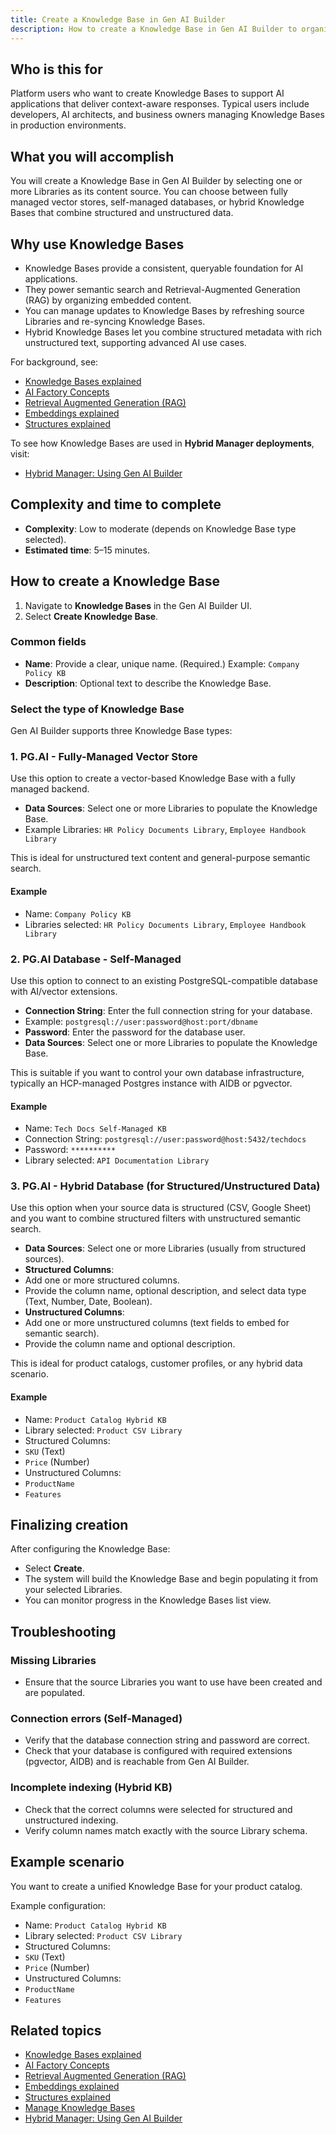 ```yaml
---
title: Create a Knowledge Base in Gen AI Builder
description: How to create a Knowledge Base in Gen AI Builder to organize content from your Libraries for AI applications.
---
```


## Who is this for

Platform users who want to create Knowledge Bases to support AI applications that deliver context-aware responses.
Typical users include developers, AI architects, and business owners managing Knowledge Bases in production environments.

## What you will accomplish

You will create a Knowledge Base in Gen AI Builder by selecting one or more Libraries as its content source.
You can choose between fully managed vector stores, self-managed databases, or hybrid Knowledge Bases that combine structured and unstructured data.

## Why use Knowledge Bases

- Knowledge Bases provide a consistent, queryable foundation for AI applications.
- They power semantic search and Retrieval-Augmented Generation (RAG) by organizing embedded content.
- You can manage updates to Knowledge Bases by refreshing source Libraries and re-syncing Knowledge Bases.
- Hybrid Knowledge Bases let you combine structured metadata with rich unstructured text, supporting advanced AI use cases.

For background, see:

- [Knowledge Bases explained](../../../learn/explained/knowledge-bases)
- [AI Factory Concepts](../../../learn/explained/ai-factory-concepts)
- [Retrieval Augmented Generation (RAG)](../../../learn/explained/rag)
- [Embeddings explained](../../../learn/explained/embeddings)
- [Structures explained](../../../learn/explained/structures)

To see how Knowledge Bases are used in **Hybrid Manager deployments**, visit:

- [Hybrid Manager: Using Gen AI Builder](../../../../../hybrid-manager/ai-factory/gen-ai/builder/index)

## Complexity and time to complete

- **Complexity**: Low to moderate (depends on Knowledge Base type selected).
- **Estimated time**: 5–15 minutes.

## How to create a Knowledge Base

1. Navigate to **Knowledge Bases** in the Gen AI Builder UI.
2. Select **Create Knowledge Base**.

### Common fields

- **Name**: Provide a clear, unique name. (Required.)
Example: `Company Policy KB`
- **Description**: Optional text to describe the Knowledge Base.

### Select the type of Knowledge Base

Gen AI Builder supports three Knowledge Base types:

### 1. PG.AI - Fully-Managed Vector Store

Use this option to create a vector-based Knowledge Base with a fully managed backend.

- **Data Sources**: Select one or more Libraries to populate the Knowledge Base.
- Example Libraries: `HR Policy Documents Library`, `Employee Handbook Library`

This is ideal for unstructured text content and general-purpose semantic search.

#### Example

- Name: `Company Policy KB`
- Libraries selected: `HR Policy Documents Library`, `Employee Handbook Library`

### 2. PG.AI Database - Self-Managed

Use this option to connect to an existing PostgreSQL-compatible database with AI/vector extensions.

- **Connection String**: Enter the full connection string for your database.
- Example: `postgresql://user:password@host:port/dbname`
- **Password**: Enter the password for the database user.
- **Data Sources**: Select one or more Libraries to populate the Knowledge Base.

This is suitable if you want to control your own database infrastructure, typically an HCP-managed Postgres instance with AIDB or pgvector.

#### Example

- Name: `Tech Docs Self-Managed KB`
- Connection String: `postgresql://user:password@host:5432/techdocs`
- Password: `**********`
- Library selected: `API Documentation Library`

### 3. PG.AI - Hybrid Database (for Structured/Unstructured Data)

Use this option when your source data is structured (CSV, Google Sheet) and you want to combine structured filters with unstructured semantic search.

- **Data Sources**: Select one or more Libraries (usually from structured sources).
- **Structured Columns**:
- Add one or more structured columns.
- Provide the column name, optional description, and select data type (Text, Number, Date, Boolean).
- **Unstructured Columns**:
- Add one or more unstructured columns (text fields to embed for semantic search).
- Provide the column name and optional description.

This is ideal for product catalogs, customer profiles, or any hybrid data scenario.

#### Example

- Name: `Product Catalog Hybrid KB`
- Library selected: `Product CSV Library`
- Structured Columns:
- `SKU` (Text)
- `Price` (Number)
- Unstructured Columns:
- `ProductName`
- `Features`

## Finalizing creation

After configuring the Knowledge Base:

- Select **Create**.
- The system will build the Knowledge Base and begin populating it from your selected Libraries.
- You can monitor progress in the Knowledge Bases list view.

## Troubleshooting

### Missing Libraries

- Ensure that the source Libraries you want to use have been created and are populated.

### Connection errors (Self-Managed)

- Verify that the database connection string and password are correct.
- Check that your database is configured with required extensions (pgvector, AIDB) and is reachable from Gen AI Builder.

### Incomplete indexing (Hybrid KB)

- Check that the correct columns were selected for structured and unstructured indexing.
- Verify column names match exactly with the source Library schema.

## Example scenario

You want to create a unified Knowledge Base for your product catalog.

Example configuration:

- Name: `Product Catalog Hybrid KB`
- Library selected: `Product CSV Library`
- Structured Columns:
- `SKU` (Text)
- `Price` (Number)
- Unstructured Columns:
- `ProductName`
- `Features`

## Related topics

- [Knowledge Bases explained](../../../learn/explained/knowledge-bases)
- [AI Factory Concepts](../../../learn/explained/ai-factory-concepts)
- [Retrieval Augmented Generation (RAG)](../../../learn/explained/rag)
- [Embeddings explained](../../../learn/explained/embeddings)
- [Structures explained](../../../learn/explained/structures)
- [Manage Knowledge Bases](manage-knowledge-base)
- [Hybrid Manager: Using Gen AI Builder](../../../../../hybrid-manager/ai-factory/gen-ai/builder/index)
